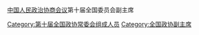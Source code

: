 [[中国人民政治协商会议|中国人民政治协商会议]]第十届全国委员会副主席

[[Category:第十届全国政协常委会组成人员|Category:第十届全国政协常委会组成人员]]
[[Category:全国政协副主席|Category:全国政协副主席]]